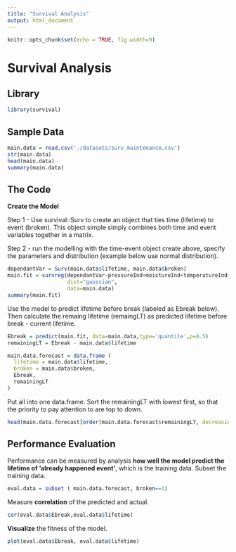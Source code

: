 ```yaml
---
title: "Survival Analysis"
output: html_document
---
```


```r
knitr::opts_chunk$set(echo = TRUE, fig.width=9)
```


# Survival Analysis

## Library

```r
library(survival)
```

## Sample Data

```r
main.data = read.csv('./datasets/surv_maintenance.csv')
str(main.data)
head(main.data)
summary(main.data)
```

## The Code

**Create the Model**  

Step 1 - Use survival::Surv to create an object that ties time (lifetime) to event (broken). This object simple simply combines both time and event variables together in a matrix.  

Step 2 - run the modelling with the time-event object create above, specify the parameters and distribution (example below use normal distribution).  

```r
dependantVar = Surv(main.data$lifetime, main.data$broken)
main.fit = survreg(dependantVar~pressureInd+moistureInd+temperatureInd+team+provider, 
                   dist="gaussian", 
                   data=main.data)
summary(main.fit)
```

Use the model to predict lifetime before break (labeled as Ebreak below).  Then calculate the remaing lifetime (remaingLT) as predicted lifetime before break - current lifetime.

```r
Ebreak = predict(main.fit, data=main.data,type='quantile',p=0.5)
remainingLT = Ebreak - main.data$lifetime
```

```r
main.data.forecast = data.frame (
  lifetime = main.data$lifetime,
  broken = main.data$broken,
  Ebreak,
  remainingLT
)
```

Put all into one data.frame.  Sort the remainingLT with lowest first, so that the priority to pay attention to are top to down.  

```r
head(main.data.forecast[order(main.data.forecast$remainingLT, decreasing = FALSE),])
```


## Performance Evaluation

Performance can be measured by analysis **how well the model predict the lifetime of 'already happened event'**, which is the training data.  Subset the training data.  

```r
eval.data = subset ( main.data.forecast, broken==1)
```

Measure **correlation** of the predicted and actual.  

```r
cor(eval.data$Ebreak,eval.data$lifetime)
```

**Visualize** the fitness of the model.  

```r
plot(eval.data$Ebreak, eval.data$lifetime)
```
